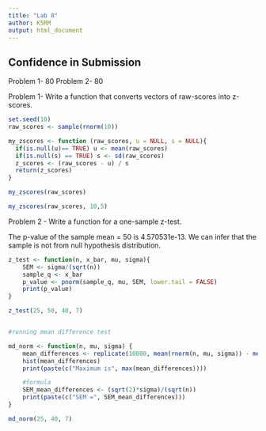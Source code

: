 ```yaml
---
title: "Lab 8"
author: KSRM
output: html_document
---
```


## Confidence in Submission

Problem 1- 80
Problem 2- 80


Problem 1- Write a function that converts vectors of raw-scores into z-scores. 

```r
set.seed(10)
raw_scores <- sample(rnorm(10))

my_zscores <- function (raw_scores, u = NULL, s = NULL){
  if(is.null(u)== TRUE) u <- mean(raw_scores)
  if(is.null(s) == TRUE) s <- sd(raw_scores)
  z_scores <- (raw_scores - u) / s
  return(z_scores)
}

my_zscores(raw_scores)

my_zscores(raw_scores, 10,5)

```

Problem 2 - Write a function for a one-sample z-test.

The p-value of the sample mean = 50 is 4.570531e-13. We can infer that the sample is not from null hypothesis distribution. 
```r
z_test <- function(n, x_bar, mu, sigma){
    SEM <- sigma/(sqrt(n))
    sample_q <- x_bar
    p_value <- pnorm(sample_q, mu, SEM, lower.tail = FALSE)
    print(p_value)
}

z_test(25, 50, 40, 7)


#running mean difference test  

md_norm <- function(n, mu, sigma) {
    mean_differences <- replicate(10000, mean(rnorm(n, mu, sigma)) - mean(rnorm(n, mu, sigma)))
    hist(mean_differences)
    print(paste(c("Maximum is", max(mean_differences))))

    #formula
    SEM_mean_differences <- (sqrt(2)*sigma)/(sqrt(n))
    print(paste(c("SEM =", SEM_mean_differences)))
}

md_norm(25, 40, 7)
```

